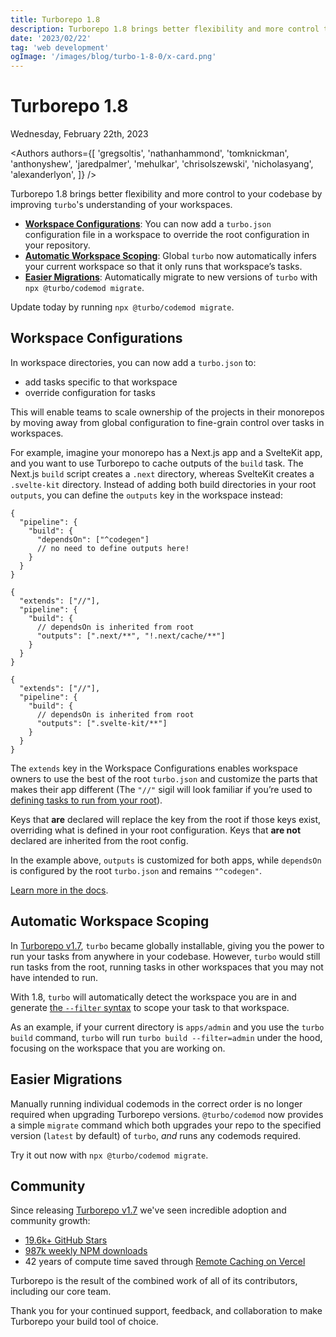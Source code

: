 ```yaml
---
title: Turborepo 1.8
description: Turborepo 1.8 brings better flexibility and more control to your codebase by improving turbo's understanding of your workspaces.
date: '2023/02/22'
tag: 'web development'
ogImage: '/images/blog/turbo-1-8-0/x-card.png'
---
```



<h1 className="text-center">Turborepo 1.8</h1>


<Date>Wednesday, February 22th, 2023</Date>

<Authors
  authors={[
    'gregsoltis',
    'nathanhammond',
    'tomknickman',
    'anthonyshew',
    'jaredpalmer',
    'mehulkar',
    'chrisolszewski',
    'nicholasyang',
    'alexanderlyon',
  ]}
/>

Turborepo 1.8 brings better flexibility and more control to your codebase by improving `turbo`'s understanding of your workspaces.

- [**Workspace Configurations**](#workspace-configurations): You can now add a `turbo.json` configuration file in a workspace to override the root configuration in your repository.
- [**Automatic Workspace Scoping**](#automatic-workspace-scoping): Global `turbo` now automatically infers your current workspace so that it only runs that workspace’s tasks.
- [**Easier Migrations**](#easier-migrations): Automatically migrate to new versions of `turbo` with `npx @turbo/codemod migrate`.

Update today by running `npx @turbo/codemod migrate`.

## Workspace Configurations

In workspace directories, you can now add a `turbo.json` to:

- add tasks specific to that workspace
- override configuration for tasks

This will enable teams to scale ownership of the projects in their monorepos by moving away from global configuration to fine-grain control over tasks in workspaces.

For example, imagine your monorepo has a Next.js app and a SvelteKit app, and you want to use Turborepo to cache outputs of the `build` task. The Next.js `build` script creates a `.next` directory, whereas SvelteKit creates a `.svelte-kit` directory. Instead of adding both build directories in your root `outputs`, you can define the `outputs` key in the workspace instead:

```jsonc title="turbo.json"
{
  "pipeline": {
    "build": {
      "dependsOn": ["^codegen"]
      // no need to define outputs here!
    }
  }
}
```

```jsonc title="apps/my-nextjs-app/turbo.json"
{
  "extends": ["//"],
  "pipeline": {
    "build": {
      // dependsOn is inherited from root
      "outputs": [".next/**", "!.next/cache/**"]
    }
  }
}
```

```jsonc title="apps/my-sveltekit-app/turbo.json"
{
  "extends": ["//"],
  "pipeline": {
    "build": {
      // dependsOn is inherited from root
      "outputs": [".svelte-kit/**"]
    }
  }
}
```

The `extends` key in the Workspace Configurations enables workspace owners to use the best of the root `turbo.json` and customize the parts that makes their app different (The `"//"` sigil will look familiar if you’re used to [defining tasks to run from your root](/docs/crafting-your-repository/configuring-tasks#registering-root-tasks)).

Keys that **are** declared will replace the key from the root if those keys exist, overriding what is defined in your root configuration. Keys that **are not** declared are inherited from the root config.

In the example above, `outputs` is customized for both apps, while `dependsOn` is configured by the root `turbo.json` and remains `"^codegen"`.

[Learn more in the docs](/docs/crafting-your-repository/structuring-a-repository#specifying-packages-in-a-monorepo).

## Automatic Workspace Scoping

In [Turborepo v1.7](/blog/turbo-1-7-0), `turbo` became globally installable, giving you the power to run your tasks from anywhere in your codebase. However, `turbo` would still run tasks from the root, running tasks in other workspaces that you may not have intended to run.

With 1.8, `turbo` will automatically detect the workspace you are in and generate [the `--filter` syntax](/docs/reference/run#--filter-string) to scope your task to that workspace.

As an example, if your current directory is `apps/admin` and you use the `turbo build` command, `turbo` will run `turbo build --filter=admin` under the hood, focusing on the workspace that you are working on.

## Easier Migrations

Manually running individual codemods in the correct order is no longer required when upgrading Turborepo versions. `@turbo/codemod` now provides a simple `migrate` command which both upgrades your repo to the specified version (`latest` by default) of `turbo`, _and_ runs any codemods required.

Try it out now with `npx @turbo/codemod migrate`.

## Community

Since releasing [Turborepo v1.7](/blog/turbo-1-7-0) we've seen incredible adoption and community growth:

- [19.6k+ GitHub Stars](https://github.com/vercel/turbo)
- [987k weekly NPM downloads](https://www.npmjs.com/package/turbo)
- 42 years of compute time saved through [Remote Caching on Vercel](https://vercel.com/docs/concepts/monorepos/remote-caching)

Turborepo is the result of the combined work of all of its contributors, including our core team.

Thank you for your continued support, feedback, and collaboration to make Turborepo your build tool of choice.
